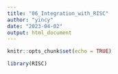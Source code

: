 ```yaml
---
title: "06_Integration_with_RISC"
author: "yincy"
date: "2023-04-02"
output: html_document
---
```


```r
knitr::opts_chunk$set(echo = TRUE)
```


```r
library(RISC)
```





























